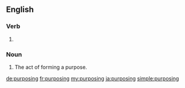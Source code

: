 ==English==

===Verb===
{{head|en}}

# {{present participle of|purpose|lang=en}}

===Noun===
{{en-noun}}

# The act of forming a purpose.

[[de:purposing]]
[[fr:purposing]]
[[my:purposing]]
[[ja:purposing]]
[[simple:purposing]]